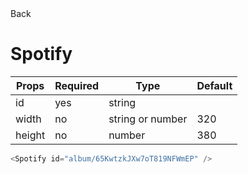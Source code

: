 
<Link to="/">Back</Link>

# Spotify

| Props  | Required | Type             | Default |
| ------ | -------- | ---------------- | ------- |
| id     | yes      | string           |         |
| width  | no       | string or number | 320     |
| height | no       | number           | 380     |

```js
<Spotify id="album/65KwtzkJXw7oT819NFWmEP" />
```

<Spotify id="album/65KwtzkJXw7oT819NFWmEP" />
<br />